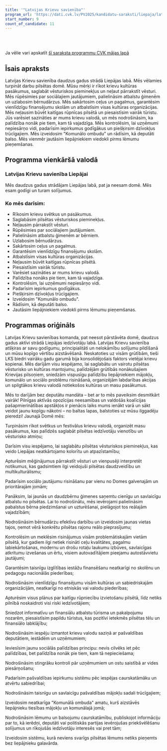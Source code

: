 ```yaml
---
title: '"Latvijas Krievu savienība"'
program_url: 'https://dati.cvk.lv/PV2025/kandidatu-saraksti/liepaja/latvijas-krievu-savieniba'
start_number: 9
count_of_candidate: 11
---
```



<Badge text="Krievu kultūras saglabāšana" variant="note" size="small" /> <Badge text="Sociālā atbalsta palielināšana" variant="note" size="small" /> <Badge text="Vēstures saglabāšana" variant="note" size="small" /> <Badge text="Komunālo jautājumu risināšana" variant="note" size="small" /> <Badge text="Pašvaldības caurskatāmība" variant="note" size="small" />

<br/><br/> 

<Card title='Šis ir mākslīga intelekta ģenerēts apraksts' icon='starlight'>
    Ja vēlie vari apskatīt <a href={frontmatter.program_url} target='_blank'>šī saraksta programmu CVK mājas lapā</a>
    </Card>

## Īsais apraksts

Latvijas Krievu savienība daudzus gadus strādā Liepājas labā. Mēs vēlamies turpināt darbu pilsētas domē. Mūsu mērķi ir rīkot krievu kultūras pasākumus, saglabāt vēsturiskos pieminekļus un neļaut pārrakstīt vēsturi. Mēs rūpēsimies par sociālajiem jautājumiem, palielināsim atbalstu ģimenēm un uzlabosim bērnudārzus. Mēs sakārtosim ceļus un pagalmus, garantēsim vienlīdzīgu finansējumu skolām un atbalstīsim visas kultūras organizācijas. Mēs neļausim būvēt kaitīgas rūpnīcas pilsētā un piesaistīsim vairāk tūristu. Jūs varēsiet sazināties ar mums krievu valodā, un mēs nodrošināsim, ka palīdzība nonāk pie tiem, kam tā vajadzīga. Mēs kontrolēsim, lai uzņēmumi nepiesārņo vidi, padarīsim iepirkumus godīgākus un piešķirsim dzīvokļus trūcīgajiem. Mēs izveidosim "Komunālo ombudu" un rādīsim, kā deputāti balso. Mēs vienmēr jautāsim liepājniekiem viedokli pirms lēmumu pieņemšanas.

## Programma vienkāršā valodā

### Latvijas Krievu savienība Liepājai

Mēs daudzus gadus strādājam Liepājas labā, pat ja neesam domē. Mēs esam godīgi un turam solījumus.

### Ko mēs darīsim:

*   Rīkosim krievu svētkus un pasākumus.
*   Saglabāsim pilsētas vēsturiskos pieminekļus.
*   Neļausim pārrakstīt vēsturi.
*   Rūpēsimies par sociālajiem jautājumiem.
*   Palielināsim atbalstu ģimenēm ar bērniem.
*   Uzlabosim bērnudārzus.
*   Sakārtosim ceļus un pagalmus.
*   Garantēsim vienlīdzīgu finansējumu skolām.
*   Atbalstīsim visas kultūras organizācijas.
*   Neļausim būvēt kaitīgas rūpnīcas pilsētā.
*   Piesaistīsim vairāk tūristu.
*   Varēsiet sazināties ar mums krievu valodā.
*   Palīdzība nonāks pie tiem, kam tā vajadzīga.
*   Kontrolēsim, lai uzņēmumi nepiesārņo vidi.
*   Padarīsim iepirkumus godīgākus.
*   Piešķirsim dzīvokļus trūcīgajiem.
*   Izveidosim "Komunālo ombudu".
*   Rādīsim, kā deputāti balso.
*   Jautāsim liepājniekiem viedokli pirms lēmumu pieņemšanas.

## Programmas oriģināls

Latvijas Krievu savienības komanda, pat neesot pārstāvēta domē, daudzus gadus aktīvi strādā Liepājas iedzīvotāju labā. Latvijas Krievu savienība atšķiras ar savu godīgumu, principialitāti un nelokāmību solījumu pildīšanā un mūsu kopīgo vērtību aizstāvēšanā. Neskatoties uz visām grūtībām, tieši LKS biedri vairāku gadu garumā bija konsolidējošais faktors vietējai krievu kopienai. Mēs darījām visu iespējamo, lai saglabātu un vairotu pilsētas vēsturisko un kultūras mantojumu, palīdzējām grūtībās nonākušajiem Krievijas pilsoņiem, sniedzām vispusīgu palīdzību liepājniekiem mājokļu, komunālo un sociālo problēmu risināšanā, organizējām labdarības akcijas un spilgtākos krievu valodā notiekošos kultūras un masu pasākumus.

Mēs to darījām bez deputātu mandāta – bet ar to mēs paveiksim desmitkārt vairāk! Pilnīgas aktīvās opozīcijas neesamības un valdošās koalīcijas pašapmierinātības apstākļos ir pienācis laiks mums ienākt varā un sākt veidot jaunu kopīgu nākotni – no baltas lapas, balstoties uz mūsu ilggadēju pieredzi!
Jaunajā Domē mēs:

Turpināsim rīkot svētkus un festivālus krievu valodā, organizēt masu pasākumus, kas palīdzēs saglabāt pilsētas iedzīvotāju vienotību un vēsturisko atmiņu;

Darīsim visu iespējamo, lai saglabātu pilsētas vēsturiskos pieminekļus, kas veido Liepājas neatkārtojamo kolorītu un atpazīstamību;

Apturēsim mēģinājumus pārrakstīt vēsturi un vienpusēji interpretēt notikumus, kas gadsimtiem ilgi veidojuši pilsētas daudzveidību un multikulturālismu;

Padarīsim sociālo jautājumu risināšanu par vienu no Domes galvenajām un prioritārajām jomām;

Panāksim, lai jaunās un daudzbērnu ģimenes saņemtu cienīgu un savlaicīgu atbalstu no pilsētas. Lai to nodrošinātu, mēs ievērojami palielināsim pabalstus bērna piedzimšanai un uzturēšanai, pielāgojot tos reālajām vajadzībām;

Nodrošināsim bērnudārzu efektīvu darbību un izveidosim jaunas vietas tajos, ņemot vērā konkrētu pilsētas rajonu reālo pieprasījumu;

Kontrolēsim un meklēsim risinājumus visām problemātiskajām vietām pilsētā, kur gadiem ilgi netiek risināti ceļu kvalitātes, pagalmu labiekārtošanas, modernu un drošu rotaļu laukumu izbūves, savlaicīgas atkritumu izvešanas un ērtu, visiem autovadītājiem pieejamu autostāvvietu jautājumi;

Garantēsim taisnīgu izglītības iestāžu finansēšanu neatkarīgi no skolēnu un pedagogu nacionālās piederības;

Nodrošināsim vienlīdzīgu finansējumu visām kultūras un sabiedriskajām organizācijām, neatkarīgi no etniskās vai valodu piederības;

Apturēsim visus plānus par kaitīgu rūpniecību izvietošanu pilsētā, līdz netiks pilnībā noskaidroti visi riski iedzīvotājiem;

Sniedzot informatīvu un finansiālu atbalstu tūrisma un pakalpojumu nozarēm, piesaistīsim papildu tūristus, kas pozitīvi ietekmēs pilsētas tēlu un finansiālo labklājību;

Nodrošināsim iespēju izmantot krievu valodu saziņā ar pašvaldības deputātiem, iestādēm un uzņēmumiem;

Ieviesīsim jaunu sociālās palīdzības principu: nevis cilvēks iet pēc palīdzības, bet palīdzība nonāk pie tiem, kam tā nepieciešama;

Nodrošināsim stingrāku kontroli pār uzņēmumiem un ostu saistībā ar vides piesārņošanu;

Padarīsim pašvaldības iepirkumu sistēmu pēc iespējas caurskatāmāku un atvērtu sabiedrībai;

Nodrošināsim taisnīgu un savlaicīgu pašvaldības mājokļu sadali trūcīgajiem;

Izveidosim neatkarīga "Komunālā ombuda" amatu, kurš aizstāvēs liepājnieku tiesības mājokļu un komunālajā jomā;

Nodrošināsim lēmumu un balsojumu caurskatāmību, publiskojot informāciju par to, kā ierēdņi, deputāti vai politiskās partijas ievērojušas priekšvēlēšanu solījumus un rīkojušās iedzīvotāju interesēs vai pret tām;

Izveidosim sistēmu, kurā neviens svarīgs pilsētas lēmums netiks pieņemts bez liepājnieku galavārda.
